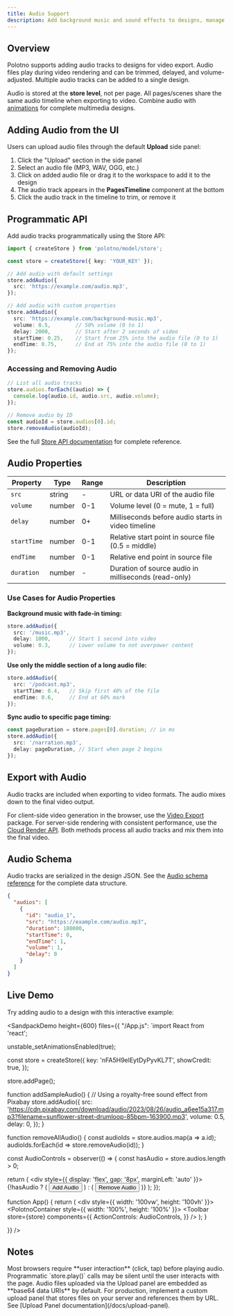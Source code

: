 ```yaml
---
title: Audio Support
description: Add background music and sound effects to designs, manage via timeline, export with video
---
```


## Overview

Polotno supports adding audio tracks to designs for video export. Audio files play during video rendering and can be trimmed, delayed, and volume-adjusted. Multiple audio tracks can be added to a single design.

Audio is stored at the **store level**, not per page. All pages/scenes share the same audio timeline when exporting to video. Combine audio with [animations](/docs/animations-and-videos) for complete multimedia designs.

## Adding Audio from the UI

Users can upload audio files through the default **Upload** side panel:

1. Click the "Upload" section in the side panel
2. Select an audio file (MP3, WAV, OGG, etc.)
3. Click on added audio file or drag it to the workspace to add it to the design
4. The audio track appears in the **PagesTimeline** component at the bottom
5. Click the audio track in the timeline to trim, or remove it

## Programmatic API

Add audio tracks programmatically using the Store API:

```ts
import { createStore } from 'polotno/model/store';

const store = createStore({ key: 'YOUR_KEY' });

// Add audio with default settings
store.addAudio({
  src: 'https://example.com/audio.mp3',
});

// Add audio with custom properties
store.addAudio({
  src: 'https://example.com/background-music.mp3',
  volume: 0.5,        // 50% volume (0 to 1)
  delay: 2000,        // Start after 2 seconds of video
  startTime: 0.25,    // Start from 25% into the audio file (0 to 1)
  endTime: 0.75,      // End at 75% into the audio file (0 to 1)
});
```

### Accessing and Removing Audio

```ts
// List all audio tracks
store.audios.forEach((audio) => {
  console.log(audio.id, audio.src, audio.volume);
});

// Remove audio by ID
const audioId = store.audios[0].id;
store.removeAudio(audioId);
```

See the full [Store API documentation](/docs/store#working-with-audio) for complete reference.

## Audio Properties

| Property | Type | Range | Description |
|----------|------|-------|-------------|
| `src` | string | - | URL or data URI of the audio file |
| `volume` | number | 0-1 | Volume level (0 = mute, 1 = full) |
| `delay` | number | 0+ | Milliseconds before audio starts in video timeline |
| `startTime` | number | 0-1 | Relative start point in source file (0.5 = middle) |
| `endTime` | number | 0-1 | Relative end point in source file |
| `duration` | number | - | Duration of source audio in milliseconds (read-only) |

### Use Cases for Audio Properties

**Background music with fade-in timing:**
```ts
store.addAudio({
  src: '/music.mp3',
  delay: 1000,      // Start 1 second into video
  volume: 0.3,      // Lower volume to not overpower content
});
```

**Use only the middle section of a long audio file:**
```ts
store.addAudio({
  src: '/podcast.mp3',
  startTime: 0.4,   // Skip first 40% of the file
  endTime: 0.6,     // End at 60% mark
});
```

**Sync audio to specific page timing:**
```ts
const pageDuration = store.pages[0].duration; // in ms
store.addAudio({
  src: '/narration.mp3',
  delay: pageDuration, // Start when page 2 begins
});
```

## Export with Audio

Audio tracks are included when exporting to video formats. The audio mixes down to the final video output.

For client-side video generation in the browser, use the [Video Export](/docs/video-export) package. For server-side rendering with consistent performance, use the [Cloud Render API](/docs/cloud-render-api). Both methods process all audio tracks and mix them into the final video.

## Audio Schema

Audio tracks are serialized in the design JSON. See the [Audio schema reference](/docs/schema/audio) for the complete data structure.

```json
{
  "audios": [
    {
      "id": "audio_1",
      "src": "https://example.com/audio.mp3",
      "duration": 180000,
      "startTime": 0,
      "endTime": 1,
      "volume": 1,
      "delay": 0
    }
  ]
}
```

## Live Demo

Try adding audio to a design with this interactive example:

<SandpackDemo 
  height={600}
  files={{
    "/App.js": `import React from 'react';

unstable_setAnimationsEnabled(true);

const store = createStore({
  key: 'nFA5H9elEytDyPyvKL7T',
  showCredit: true,
});

store.addPage();

function addSampleAudio() {
  // Using a royalty-free sound effect from Pixabay
  store.addAudio({
    src: 'https://cdn.pixabay.com/download/audio/2023/08/26/audio_a6ee15a317.mp3?filename=sunflower-street-drumloop-85bpm-163900.mp3',
    volume: 0.5,
    delay: 0,
  });
}

function removeAllAudio() {
  const audioIds = store.audios.map(a => a.id);
  audioIds.forEach(id => store.removeAudio(id));
}

const AudioControls = observer(() => {
  const hasAudio = store.audios.length > 0;
  
  return (
    <div style={{ display: 'flex', gap: '8px', marginLeft: 'auto' }}>
      {!hasAudio ? (
        <button
          className="bp5-button bp5-minimal"
          onClick={addSampleAudio}
        >
          Add Audio
        </button>
      ) : (
        <button
          className="bp5-button bp5-minimal"
          onClick={removeAllAudio}
        >
          Remove Audio
        </button>
      )}
    </div>
  );
});

function App() {
  return (
    <div style={{ width: '100vw', height: '100vh' }}>
      <PolotnoContainer style={{ width: '100%', height: '100%' }}>
        <SidePanelWrap>
          <SidePanel store={store} defaultSection="none" />
        </SidePanelWrap>
        <WorkspaceWrap>
          <Toolbar
            store={store}
            components={{
              ActionControls: AudioControls,
            }}
          />
          <Workspace store={store} />
          <ZoomButtons store={store} />
          <PagesTimeline store={store} defaultOpened />
        </WorkspaceWrap>
      </PolotnoContainer>
    </div>
  );
}

  }}
/>

## Notes

<Callout type="info" title="Browser Audio Limits">
Most browsers require **user interaction** (click, tap) before playing audio. Programmatic `store.play()` calls may be silent until the user interacts with the page.
</Callout>

<Callout type="warning" title="File Size Considerations">
Audio files uploaded via the Upload panel are embedded as **base64 data URIs** by default. For production, implement a custom upload panel that stores files on your server and references them by URL. See [Upload Panel documentation](/docs/upload-panel).
</Callout>

